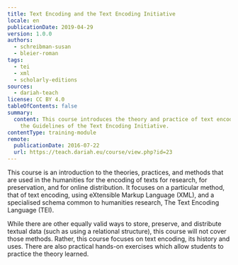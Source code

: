 ```yaml
---
title: Text Encoding and the Text Encoding Initiative
locale: en
publicationDate: 2019-04-29
version: 1.0.0
authors:
  - schreibman-susan
  - bleier-roman
tags:
  - tei
  - xml
  - scholarly-editions
sources:
  - dariah-teach
license: CC BY 4.0
tableOfContents: false
summary:
  content: This course introduces the theory and practice of text encoding using
    the Guidelines of the Text Encoding Initiative.
contentType: training-module
remote:
  publicationDate: 2016-07-22
  url: https://teach.dariah.eu/course/view.php?id=23
---
```

This course is an introduction to the theories, practices, and methods that are used in the humanities for the encoding of texts for research, for preservation, and for online distribution. It focuses on a particular method, that of text encoding, using eXtensible Markup Language (XML), and a specialised schema common to humanities research, The Text Encoding Language (TEI).

While there are other equally valid ways to store, preserve, and distribute textual data (such as using a relational structure), this course will not cover those methods. Rather, this course focuses on text encoding, its history and uses. There are also practical hands-on exercises which allow students to practice the theory learned.
